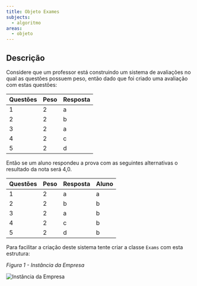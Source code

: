 ```yaml
---
title: Objeto Exames
subjects:
  - algoritmo
areas:
  - objeto
---
```



## Descrição

Considere que um professor está construindo um sistema de avaliações no qual as questões possuem peso, então dado que foi criado uma avaliação com estas questões:

| Questões | Peso | Resposta |
| -------- | ---- | -------- |
| 1        | 2    | a        |
| 2        | 2    | b        |
| 3        | 2    | a        |
| 4        | 2    | c        |
| 5        | 2    | d        |

Então se um aluno respondeu a prova com as seguintes alternativas o resultado da nota será 4,0.

| Questões | Peso | Resposta | Aluno |
| -------- | ---- | -------- | ----- |
| 1        | 2    | a        | a     |
| 2        | 2    | b        | b     |
| 3        | 2    | a        | b     |
| 4        | 2    | c        | b     |
| 5        | 2    | d        | b     |

Para facilitar a criação deste sistema tente criar a classe `Exams` com esta estrutura:

_Figura 1 - Instância da Empresa_

<Image src={objectExams} alt="Instância da Empresa" class="border p-4" />
